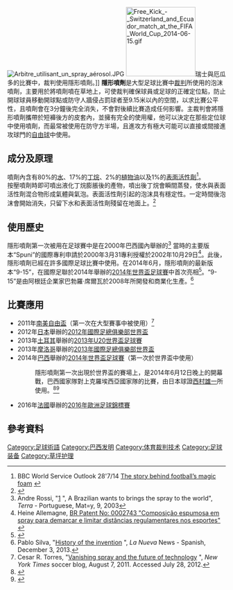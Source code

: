 [[File:Arbitre_utilisant_un_spray_aérosol.JPG|thumb]]
[[File:Free_Kick_-_Switzerland_and_Ecuador_match_at_the_FIFA_World_Cup_2014-06-15.gif|160px]]瑞士與厄瓜多的比賽中，裁判使用隱形噴劑。]]
'''隱形噴劑'''是大型足球比賽中[[裁判_(足球)|裁判]]所使用的泡沫噴劑，主要用於將噴劑噴在草地上，可使裁判確保球員或足球的正確定位點，防止開球球員移動開球點或防守人牆侵占罰球者至9.15米以內的空間，以求比賽公平性，且噴劑會在3分鐘後完全消失，不會對後續比賽造成任何影響。主裁判會將隱形噴劑攜帶於短褲後方的皮套內，並擁有完全的使用權，他可以決定在那些定位球中使用噴劑，而最常被使用在防守方半場，且進攻方有極大可能可以直接或間接進攻球門的[[自由球|自由球]]中使用。

==成分及原理==
噴劑內含有80%的[[水|水]]、17%的[[丁烷|丁烷]]、2%的[[植物油|植物油]]以及1%的[[表面活性劑|表面活性劑]]<ref>BBC World Service Outlook 28'7/14 [http://www.bbc.co.uk/programmes/p023rpj3  The story behind football’s magic foam] {{Wayback|url=http://www.bbc.co.uk/programmes/p023rpj3 |date=20201112021125 }}</ref>。<br/>

按壓噴劑時即可噴出液化丁烷膨脹後的產物，噴出後丁烷會瞬間蒸發，使水與表面活性劑混合物形成氣體與氣泡。表面活性劑引起的泡沫具有穩定性。一定時間後泡沫會開始消失，只留下水和表面活性劑殘留在地面上。<ref>{{Cite web |url=http://www.google.com/patents/US20120148741 |title=Foaming composition for creating indications for a limited duration of time US 20120148741 A1 |access-date=2016-07-04 |archive-date=2017-11-15 |archive-url=https://web.archive.org/web/20171115163124/http://www.google.com/patents/US20120148741 |dead-url=no }}</ref>

==使用歷史==
隱形噴劑第一次被用在足球賽中是在2000年巴西國內舉辦的{{link-pt|巴西聯合盃錦標賽|Copa João Havelange}}<ref>Andre Rossi, "[http://esportes.terra.com.br/futebol/noticias/0,,OI174442-EI1865,00-Brasileiro+quer+levar+spray+revolucionario+para+o+mundo.html] {{Wayback|url=http://esportes.terra.com.br/futebol/noticias/0,,OI174442-EI1865,00-Brasileiro+quer+levar+spray+revolucionario+para+o+mundo.html |date=20160304072319 }}", A Brazilian wants to brings the spray to the world", ''Terra'' - Portuguese, Mat=y, 9, 2003</ref>
當時的主要版本“Spuni”的國際專利申請於2000年3月31專利授權於2002年10月29日<ref>Heine Allemagne, [http://www.patentbuddy.com/Patent/BR-0002743-A BR Patent No: 0002743 "Composição espumosa em spray para demarcar e limitar distâncias regulamentares nos esportes"] {{Wayback|url=http://www.patentbuddy.com/Patent/BR-0002743-A |date=20200815060041 }}</ref>。此後，隱形噴劑已經在許多國際足球比賽中使用。在2014年6月，隱形噴劑的最新版本“9-15”，在國際足聯於2014年舉辦的[[2014年世界盃足球賽|2014年世界盃足球賽]]中首次亮相<ref>{{cite web|url=http://edition.cnn.com/2014/06/12/tech/innovation/world-cup-vanishing-spray/index.html|title=Vanishing spray makes World Cup debut|publisher=[[CNN|CNN]]|date=June 12, 2014|accessdate=June 13, 2014|archive-date=2020-11-12|archive-url=https://web.archive.org/web/20201112034149/http://edition.cnn.com/2014/06/12/tech/innovation/world-cup-vanishing-spray/index.html|dead-url=no}}</ref>。“9-15”是由阿根廷企業家巴勃羅·席爾瓦於2008年所開發和商業化生產。<ref>Pablo Silva, "[http://www.lanueva.com/sociedad-impresa/211948/-el-aerosol-me-cambi-243-la-vida-.html History of the invention] {{Wayback|url=http://www.lanueva.com/sociedad-impresa/211948/-el-aerosol-me-cambi-243-la-vida-.html |date=20160303231415 }}", ''La Nueva'' News - Spanish, December 3, 2013.</ref>

==比賽應用==

*2011年[[2011年南美解放者杯|南美自由盃]]（第一次在大型賽事中被使用）<ref>Cesar R. Torres, "[http://goal.blogs.nytimes.com/2011/08/07/vanishing-spray-and-the-future-of-technology/ Vanishing spray and the future of technology] {{Wayback|url=http://goal.blogs.nytimes.com/2011/08/07/vanishing-spray-and-the-future-of-technology/ |date=20201114160903 }}", ''New York Times'' soccer blog, August 7, 2011. Accessed July 28, 2012.</ref>
*2012年[[日本|日本]]舉辦的[[2012年國際足總俱樂部世界盃|2012年國際足總俱樂部世界盃]]
*2013年[[土耳其|土耳其]]舉辦的[[2013年U20世界盃足球賽|2013年U20世界盃足球賽]]
*2013年[[摩洛哥|摩洛哥]]舉辦的[[2013年國際足總俱樂部世界盃|2013年國際足總俱樂部世界盃]]
*2014年[[巴西|巴西]]舉辦的[[2014年世界盃足球賽|2014年世界盃足球賽]]（第一次於世界盃中使用）
*:隱形噴劑第一次出現於世界盃的賽場上，是2014年6月12日晚上的開幕戰，巴西國家隊對上克羅埃西亞國家隊的比賽，由日本球證[[西村雄一|西村雄一]]所使用。<ref>{{cite web|url=http://www.bbc.com/sport/0/football/25285029|title=Brazil 3 Croatia 1|date=12 June 2014|work=BBC Sport|accessdate=13 June 2014|archive-date=2014-07-08|archive-url=https://web.archive.org/web/20140708110049/http://www.bbc.com/sport/0/football/25285029|dead-url=no}}</ref><ref>{{cite web|url=http://www.bbc.com/sport/0/football/27827042|title=Vanishing spray used for first time at tournament|date=12 June 2014|work=BBC Sport|accessdate=13 June 2014|archive-date=2014-07-14|archive-url=https://web.archive.org/web/20140714172402/http://www.bbc.com/sport/0/football/27827042|dead-url=no}}</ref>
*2016年[[法國|法國]]舉辦的[[2016年歐洲足球錦標賽|2016年歐洲足球錦標賽]]

==參考資料==
{{Reflist}}

[[Category:足球術語|Category:足球術語]]
[[Category:巴西发明|Category:巴西发明]]
[[Category:体育裁判技术|Category:体育裁判技术]]
[[Category:足球装备|Category:足球装备]]
[[Category:草坪护理|Category:草坪护理]]